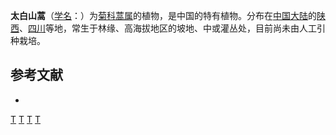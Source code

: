 {{Speciesbox
| taxon = Artemisia taibaishanensis
| binomial_authority = [[凌元洁|Y. R. Ling]] et C. J. Humphries 
}}

'''太白山蒿'''（[[学名|学名]]：{{lang|la|''Artemisia taibaishanensis''}}）为[[菊科|菊科]][[蒿属|蒿属]]的植物，是中国的特有植物。分布在[[中国大陆|中国大陆]]的[[陕西|陕西]]、[[四川|四川]]等地，常生于林缘、高海拔地区的坡地、中或灌丛处，目前尚未由人工引种栽培。

== 参考文献 ==
<div class="references-small">
* {{cite web| url =http://www.bioinfo.cn/db05/KmzwSpecies.php?action=view&id=2591| title =太白山蒿| work =《中国高等植物数据库全库》| publisher =中国科学院微生物研究所| author =昆明植物研究所| accessdate =2009-02-23| deadurl =yes| archiveurl =https://web.archive.org/web/20160305005023/http://www.bioinfo.cn/db05/KmzwSpecies.php?action=view&id=2591| archivedate =2016-03-05}}
</div>
{{Taxonbar|from=Q10941647}}

[[Category:蒿属|T]]
[[Category:中国特有植物|T]]
[[Category:陕西植物|T]]
[[Category:四川植物|T]]